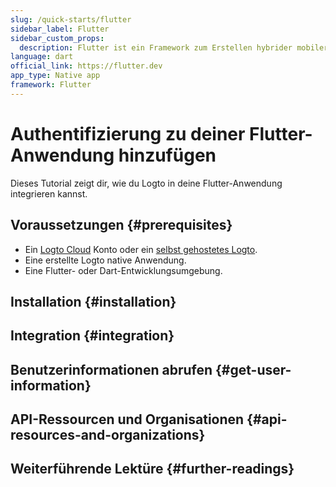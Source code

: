 ```yaml
---
slug: /quick-starts/flutter
sidebar_label: Flutter
sidebar_custom_props:
  description: Flutter ist ein Framework zum Erstellen hybrider mobiler Apps.
language: dart
official_link: https://flutter.dev
app_type: Native app
framework: Flutter
---
```




# Authentifizierung zu deiner Flutter-Anwendung hinzufügen

Dieses Tutorial zeigt dir, wie du Logto in deine Flutter-Anwendung integrieren kannst.

<Tip />

## Voraussetzungen \{#prerequisites}

- Ein [Logto Cloud](https://cloud.logto.io) Konto oder ein [selbst gehostetes Logto](/introduction/set-up-logto-oss).
- Eine erstellte Logto native Anwendung.
- Eine Flutter- oder Dart-Entwicklungsumgebung.

## Installation \{#installation}

<Installation />

<Dependency />

## Integration \{#integration}

<Integration />

## Benutzerinformationen abrufen \{#get-user-information}

<GetUserInfo />

## API-Ressourcen und Organisationen \{#api-resources-and-organizations}

<ApiResources />

<Organization />

## Weiterführende Lektüre \{#further-readings}

<FurtherReadings />
